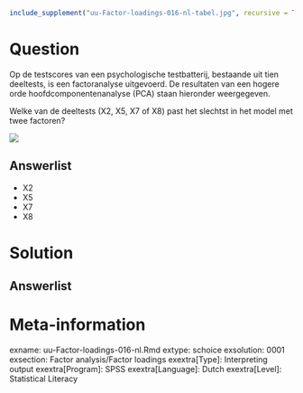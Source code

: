 ```r
include_supplement("uu-Factor-loadings-016-nl-tabel.jpg", recursive = TRUE)
```



Question
========
  
Op de testscores van een psychologische testbatterij, bestaande uit tien deeltests, is een factoranalyse uitgevoerd. De resultaten van een hogere orde hoofdcomponentenanalyse (PCA) staan hieronder weergegeven.

Welke van de deeltests (X2, X5, X7 of X8) past het slechtst in het model met twee factoren?


![](uu-Factor-loadings-016-nl-tabel.jpg)
  
Answerlist
----------
* X2
* X5
* X7
* X8

Solution
========
  


Answerlist
----------


Meta-information
================
exname: uu-Factor-loadings-016-nl.Rmd
extype: schoice
exsolution: 0001
exsection: Factor analysis/Factor loadings
exextra[Type]: Interpreting output
exextra[Program]: SPSS
exextra[Language]: Dutch
exextra[Level]: Statistical Literacy
